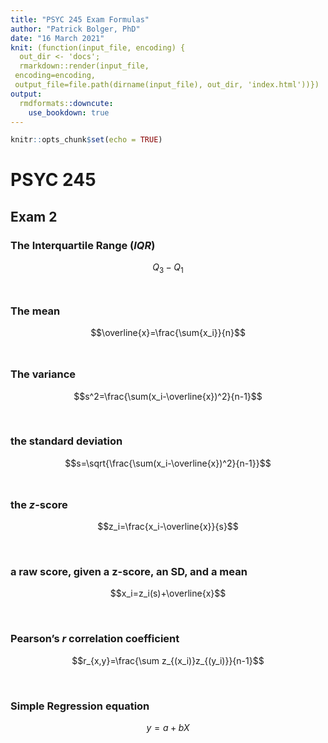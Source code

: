 ```yaml
---
title: "PSYC 245 Exam Formulas"
author: "Patrick Bolger, PhD"
date: "16 March 2021"
knit: (function(input_file, encoding) {
  out_dir <- 'docs';
  rmarkdown::render(input_file,
 encoding=encoding,
 output_file=file.path(dirname(input_file), out_dir, 'index.html'))})
output: 
  rmdformats::downcute:
    use_bookdown: true
---
```


```r
knitr::opts_chunk$set(echo = TRUE)
```


# PSYC 245

## Exam 2

### The Interquartile Range (*IQR*)

$$Q_3-Q_1$$
<br/>

### The mean

$$\overline{x}=\frac{\sum{x_i}}{n}$$
<br/>

### The variance


$$s^2=\frac{\sum(x_i-\overline{x})^2}{n-1}$$

<br/>

### the standard deviation

$$s=\sqrt{\frac{\sum(x_i-\overline{x})^2}{n-1}}$$
<br/>

### the *z*-score


$$z_i=\frac{x_i-\overline{x}}{s}$$

<br/>

### a raw score, given a z-score, an SD, and a mean

$$x_i=z_i(s)+\overline{x}$$

<br/>

### Pearson's *r* correlation coefficient

$$r_{x,y}=\frac{\sum z_{(x_i)}z_{(y_i)}}{n-1}$$

<br/>

### Simple Regression equation

$$y=a+bX$$
